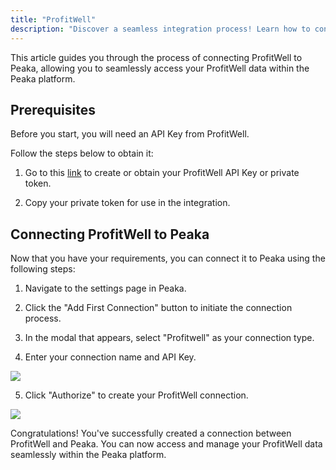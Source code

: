 ```yaml
---
title: "ProfitWell"
description: "Discover a seamless integration process! Learn how to connect ProfitWell to Peaka effortlessly for streamlined transactions."
---
```


This article guides you through the process of connecting ProfitWell to Peaka, allowing you to seamlessly access your ProfitWell data within the Peaka platform.

## Prerequisites

Before you start, you will need an API Key from ProfitWell.

Follow the steps below to obtain it:

1. Go to this [link](https://www2.profitwell.com/app/account/integrations) to create or obtain your ProfitWell API Key or private token.

2. Copy your private token for use in the integration.

## Connecting ProfitWell to Peaka

Now that you have your requirements, you can connect it to Peaka using the following steps:

1. Navigate to the settings page in Peaka.

2. Click the "Add First Connection" button to initiate the connection process.

3. In the modal that appears, select "Profitwell" as your connection type.

4. Enter your connection name and API Key.

<img src="https://cdn.peaka.com/integrations/profitwell-1.png" />

5. Click "Authorize" to create your ProfitWell connection.

<img src="https://cdn.peaka.com/integrations/profitwell-2.png" />

Congratulations! You've successfully created a connection between ProfitWell and Peaka. You can now access and manage your ProfitWell data seamlessly within the Peaka platform.
